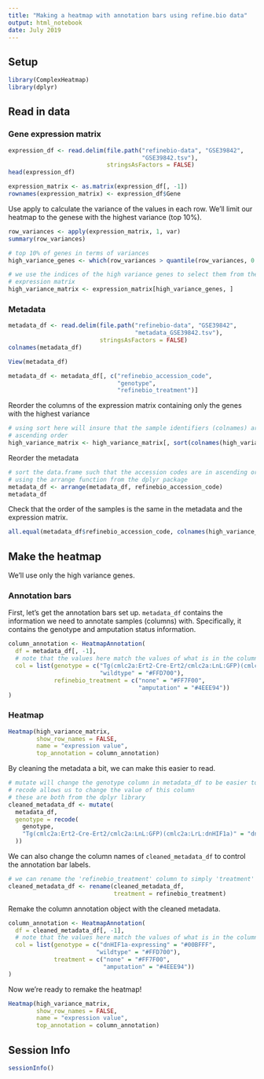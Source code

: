 ```yaml
---
title: "Making a heatmap with annotation bars using refine.bio data"
output: html_notebook
date: July 2019
---
```


## Setup

```r
library(ComplexHeatmap)
library(dplyr)
```

## Read in data

### Gene expression matrix

```r
expression_df <- read.delim(file.path("refinebio-data", "GSE39842", 
                                      "GSE39842.tsv"),
                            stringsAsFactors = FALSE)
head(expression_df)
```

```r
expression_matrix <- as.matrix(expression_df[, -1])
rownames(expression_matrix) <- expression_df$Gene
```

Use apply to calculate the variance of the values in each row.
We'll limit our heatmap to the genese with the highest variance (top 10%).

```r
row_variances <- apply(expression_matrix, 1, var)
summary(row_variances)
```

```r
# top 10% of genes in terms of variances
high_variance_genes <- which(row_variances > quantile(row_variances, 0.9))
```

```r
# we use the indices of the high variance genes to select them from the
# expression matrix
high_variance_matrix <- expression_matrix[high_variance_genes, ]
```

### Metadata

```r
metadata_df <- read.delim(file.path("refinebio-data", "GSE39842", 
                                    "metadata_GSE39842.tsv"),
                          stringsAsFactors = FALSE)
colnames(metadata_df)
```

```r
View(metadata_df)
```

```r
metadata_df <- metadata_df[, c("refinebio_accession_code", 
                               "genotype",
                               "refinebio_treatment")]
```

Reorder the columns of the expression matrix containing only the genes with
the highest variance

```r
# using sort here will insure that the sample identifiers (colnames) are in
# ascending order
high_variance_matrix <- high_variance_matrix[, sort(colnames(high_variance_matrix))]
```

Reorder the metadata

```r
# sort the data.frame such that the accession codes are in ascending order 
# using the arrange function from the dplyr package
metadata_df <- arrange(metadata_df, refinebio_accession_code)
metadata_df
```

Check that the order of the samples is the same in the metadata and the
expression matrix.

```r
all.equal(metadata_df$refinebio_accession_code, colnames(high_variance_matrix))
```

## Make the heatmap

We'll use only the high variance genes.

### Annotation bars

First, let's get the annotation bars set up.
`metadata_df` contains the information we need to annotate samples (columns)
with. 
Specifically, it contains the genotype and amputation status information.

```r
column_annotation <- HeatmapAnnotation(
  df = metadata_df[, -1],
  # note that the values here match the values of what is in the column
  col = list(genotype = c("Tg(cmlc2a:Ert2-Cre-Ert2/cmlc2a:LnL:GFP)(cmlc2a:LrL:dnHIF1a)" = "#00BFFF", 
                          "wildtype" = "#FFD700"),
             refinebio_treatment = c("none" = "#FF7F00",
                                     "amputation" = "#4EEE94"))
)
```

### Heatmap

```r
Heatmap(high_variance_matrix, 
        show_row_names = FALSE,
        name = "expression value",
        top_annotation = column_annotation)
```

By cleaning the metadata a bit, we can make this easier to read. 

```r
# mutate will change the genotype column in metadata_df to be easier to read
# recode allows us to change the value of this column
# these are both from the dplyr library
cleaned_metadata_df <- mutate(
  metadata_df,
  genotype = recode(
    genotype,
    "Tg(cmlc2a:Ert2-Cre-Ert2/cmlc2a:LnL:GFP)(cmlc2a:LrL:dnHIF1a)" = "dnHIF1a-expressing"
  ))
```

We can also change the column names of `cleaned_metadata_df` to control the
annotation bar labels.

```r
# we can rename the 'refinebio_treatment' column to simply 'treatment'
cleaned_metadata_df <- rename(cleaned_metadata_df, 
                              treatment = refinebio_treatment)
```

Remake the column annotation object with the cleaned metadata.

```r
column_annotation <- HeatmapAnnotation(
  df = cleaned_metadata_df[, -1],
  # note that the values here match the values of what is in the column
  col = list(genotype = c("dnHIF1a-expressing" = "#00BFFF", 
                         "wildtype" = "#FFD700"),
             treatment = c("none" = "#FF7F00",
                           "amputation" = "#4EEE94"))
)
```

Now we're ready to remake the heatmap!

```r
Heatmap(high_variance_matrix, 
        show_row_names = FALSE,
        name = "expression value",
        top_annotation = column_annotation)
```

## Session Info

```r
sessionInfo()
```
